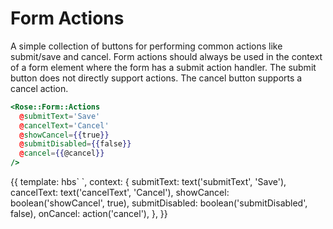
<Meta title="Rose/Form/Actions" component="Form/Actions" />

# Form Actions

A simple collection of buttons for performing common actions like submit/save
and cancel. Form actions should always be used in the context of a form element
where the form has a submit action handler. The submit button does not directly
support actions. The cancel button supports a cancel action.

```handlebars
<Rose::Form::Actions
  @submitText='Save'
  @cancelText='Cancel'
  @showCancel={{true}}
  @submitDisabled={{false}}
  @cancel={{@cancel}}
/>
```

<Preview>
  <Story name="Basic Form Actions">
    {{
      template: hbs`
      <Rose::Form::Actions
        @submitText={{submitText}}
        @cancelText={{cancelText}}
        @showCancel={{showCancel}}
        @submitDisabled={{submitDisabled}}
        @cancel={{onCancel}} />
    `,
      context: {
        submitText: text('submitText', 'Save'),
        cancelText: text('cancelText', 'Cancel'),
        showCancel: boolean('showCancel', true),
        submitDisabled: boolean('submitDisabled', false),
        onCancel: action('cancel'),
      },
    }}
  </Story>
</Preview>
